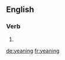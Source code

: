 ==English==

===Verb===
{{head|en}}

# {{present participle of|yean|lang=en}}

[[de:yeaning]]
[[fr:yeaning]]